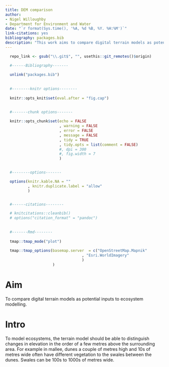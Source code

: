 ```yaml
---
title: DEM comparison
author:
- Nigel Willoughby
- Department for Environment and Water
date: "`r format(Sys.time(), '%A, %d %B, %Y. %H:%M')`"
link-citations: yes
bibliography: packages.bib
description: "This work aims to compare digital terrain models as potential inputs to ecosystem modelling."
---
```


```r

  repo_link <- gsub("\\.git$", "", usethis::git_remotes()$origin)

  #------Bibliography-------
  
  unlink("packages.bib")
  
  
  #--------knitr options--------
  
  knitr::opts_knit$set(eval.after = "fig.cap")
  
  
  #-------chunk options-------

  knitr::opts_chunk$set(echo = FALSE
                        , warning = FALSE
                        , error = FALSE
                        , message = FALSE
                        , tidy = TRUE
                        , tidy.opts = list(comment = FALSE)
                        #, dpi = 300
                        #, fig.width = 7
                        )

  
  #--------options-------

  options(knitr.kable.NA = ""
          , knitr.duplicate.label = "allow"
          )


  #------citations--------

  # knitcitations::cleanbib()
  # options("citation_format" = "pandoc")
  
  
  #-------Rmd--------
  
  tmap::tmap_mode("plot")
  
  tmap::tmap_options(basemap.server  = c("OpenStreetMap.Mapnik"
                                  , "Esri.WorldImagery"
                                  )
                     )

```

# Aim

To compare digital terrain models as potential inputs to ecosystem modelling.

# Intro

To model ecosystems, the terrain model should be able to distinguish changes in elevation in the order of a few metres above the surrounding area. For example in mallee, dunes a couple of metres high and 10s of metres wide often have different vegetation to the swales between the dunes. Swales can be 100s to 1000s of metres wide.

